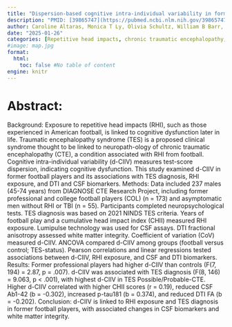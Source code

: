 ```yaml
---
title: "Dispersion-based cognitive intra-individual variability in former American football players: Association with traumatic encephalopathy syndrome, repetitive head impacts, and biomarkers"
description: "PMID: [39865747](https://pubmed.ncbi.nlm.nih.gov/39865747/){target='_blank'}    DOI: [10.1080/13854046.2025.2453103](https://doi.org/10.1080/13854046.2025.2453103){target='_blank'}"
author: Caroline Altaras, Monica T Ly, Olivia Schultz, William B Barr, Sarah J Banks, Jennifer V Wethe, Yorghos Tripodis, Charles H Adler, Laura J Balcer, Charles Bernick, Henrik Zetterberg, Kaj Blennow, Nicholas Ashton, Elaine Peskind, Robert C Cantu, Michael J Coleman, Alexander P Lin, Inga K Koerte, Sylvain Bouix, Daniel Daneshvar, David W Dodick, Yonas E Geda, Douglas L Katz, Jason L Weller, Jesse Mez, ... ...
date: "2025-01-26"
categories: [Repetitive head impacts, chronic traumatic encephalopathy, cognitive dysfunction, cognitive intra-individual variability, traumatic encephalopathy syndrome]
#image: map.jpg
format:
  html:
    toc: false #No table of content
engine: knitr
---
```


# Abstract:

Background: Exposure to repetitive head impacts (RHI), such as those experienced in American football, is linked to cognitive dysfunction later in life. Traumatic encephalopathy syndrome (TES) is a proposed clinical syndrome thought to be linked to neuropath-ology of chronic traumatic encephalopathy (CTE), a condition associated with RHI from football. Cognitive intra-individual variability (d-CIIV) measures test-score dispersion, indicating cognitive dysfunction. This study examined d-CIIV in former football players and its associations with TES diagnosis, RHI exposure, and DTI and CSF biomarkers. Methods: Data included 237 males (45-74 years) from DIAGNOSE CTE Research Project, including former professional and college football players (COL) (n = 173) and asymptomatic men without RHI or TBI (n = 55). Participants completed neuropsychological tests. TES diagnosis was based on 2021 NINDS TES criteria. Years of football play and a cumulative head impact index (CHII) measured RHI exposure. Lumipulse technology was used for CSF assays. DTI fractional anisotropy assessed white matter integrity. Coefficient of variation (CoV) measured d-CIIV. ANCOVA compared d-CIIV among groups (football versus control; TES-status). Pearson correlations and linear regressions tested associations between d-CIIV, RHI exposure, and CSF and DTI biomarkers. Results: Former professional players had higher d-CIIV than controls (F(7, 194) = 2.87, p = .007). d-CIIV was associated with TES diagnosis (F(8, 146) = 9.063, p < .001), with highest d-CIIV in TES Possible/Probable-CTE. Higher d-CIIV correlated with higher CHII scores (r = 0.19), reduced CSF Ab1-42 (b = -0.302), increased p-tau181 (b = 0.374), and reduced DTI FA (b = -0.202). Conclusion: d-CIIV is linked to RHI exposure and TES diagnosis in former football players, with associated changes in CSF biomarkers and white matter integrity.
        